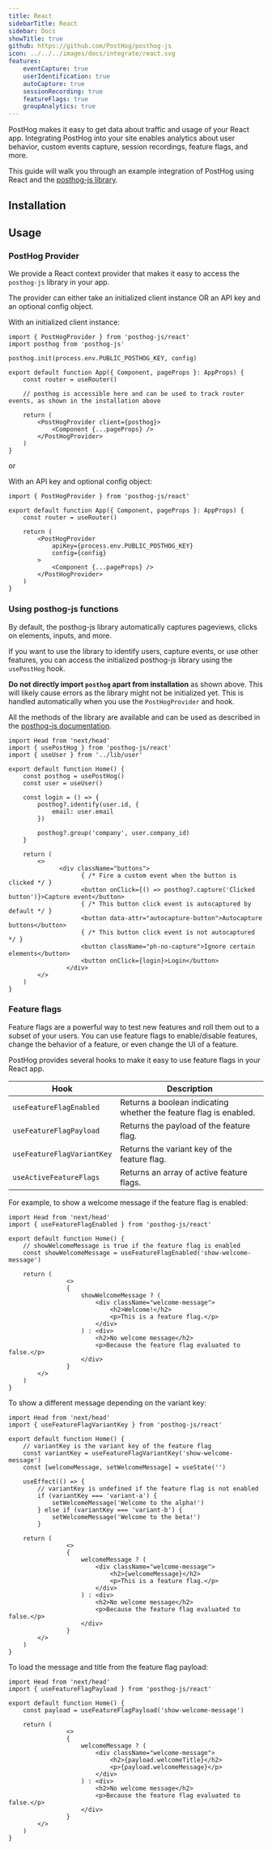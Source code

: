 ```yaml
---
title: React
sidebarTitle: React
sidebar: Docs
showTitle: true
github: https://github.com/PostHog/posthog-js
icon: ../../../images/docs/integrate/react.svg
features:
    eventCapture: true
    userIdentification: true
    autoCapture: true
    sessionRecording: true
    featureFlags: true
    groupAnalytics: true
---
```


PostHog makes it easy to get data about traffic and usage of your React app. Integrating PostHog into your site enables analytics about user behavior, custom events capture, session recordings, feature flags, and more.

This guide will walk you through an example integration of PostHog using React and the [posthog-js library](/docs/integrate/client/js).

## Installation


<ReactInstall />

## Usage

### PostHog Provider

We provide a React context provider that makes it easy to access the `posthog-js` library in your app.

The provider can either take an initialized client instance OR an API key and an optional config object.

With an initialized client instance:

```react
import { PostHogProvider } from 'posthog-js/react'
import posthog from 'posthog-js'

posthog.init(process.env.PUBLIC_POSTHOG_KEY, config)

export default function App({ Component, pageProps }: AppProps) {
    const router = useRouter()

    // posthog is accessible here and can be used to track router events, as shown in the installation above

    return (
        <PostHogProvider client={posthog}>
            <Component {...pageProps} />
        </PostHogProvider>
    )
}

```

or

With an API key and optional config object:

```react
import { PostHogProvider } from 'posthog-js/react'

export default function App({ Component, pageProps }: AppProps) {
    const router = useRouter()

    return (
        <PostHogProvider
            apiKey={process.env.PUBLIC_POSTHOG_KEY}
            config={config}
        >
            <Component {...pageProps} />
        </PostHogProvider>
    )
}
```

### Using posthog-js functions

By default, the posthog-js library automatically captures pageviews, clicks on elements, inputs, and more.

If you want to use the library to identify users, capture events, or use other features, you can access the initialized posthog-js library using the `usePostHog` hook.

**Do not directly import `posthog` apart from installation** as shown above. This will likely cause errors as the library might not be initialized yet. This is handled automatically when you use the `PostHogProvider` and hook.

All the methods of the library are available and can be used as described in the [posthog-js documentation](/docs/sdks/js).

```react
import Head from 'next/head'
import { usePostHog } from 'posthog-js/react'
import { useUser } from '../lib/user'

export default function Home() {
    const posthog = usePostHog()
    const user = useUser()

    const login = () => {
        posthog?.identify(user.id, {
            email: user.email
        })

        posthog?.group('company', user.company_id)
    }

    return (
        <>
              <div className="buttons">
                    { /* Fire a custom event when the button is clicked */ }
                    <button onClick={() => posthog?.capture('Clicked button')}>Capture event</button>
                    { /* This button click event is autocaptured by default */ }
                    <button data-attr="autocapture-button">Autocapture buttons</button>
                    { /* This button click event is not autocaptured */ }
                    <button className="ph-no-capture">Ignore certain elements</button>
                    <button onClick={login}>Login</button>
                </div>
        </>
    )
}
```

### Feature flags

Feature flags are a powerful way to test new features and roll them out to a subset of your users. You can use feature flags to enable/disable features, change the behavior of a feature, or even change the UI of a feature.

PostHog provides several hooks to make it easy to use feature flags in your React app.

| Hook | Description |
| --- | --- |
| `useFeatureFlagEnabled` | Returns a boolean indicating whether the feature flag is enabled. |
| `useFeatureFlagPayload` | Returns the payload of the feature flag. |
| `useFeatureFlagVariantKey` | Returns the variant key of the feature flag. |
| `useActiveFeatureFlags` | Returns an array of active feature flags. |

For example, to show a welcome message if the feature flag is enabled:

```react
import Head from 'next/head'
import { useFeatureFlagEnabled } from 'posthog-js/react'

export default function Home() {
    // showWelcomeMessage is true if the feature flag is enabled
    const showWelcomeMessage = useFeatureFlagEnabled('show-welcome-message') 

    return (
                <>
                {
                    showWelcomeMessage ? (
                        <div className="welcome-message">
                            <h2>Welcome!</h2>
                            <p>This is a feature flag.</p>
                        </div>
                    ) : <div>
                        <h2>No welcome message</h2>
                        <p>Because the feature flag evaluated to false.</p>
                    </div>
                }
        </>
    )
}
```

To show a different message depending on the variant key:

```react
import Head from 'next/head'
import { useFeatureFlagVariantKey } from 'posthog-js/react'

export default function Home() {
    // variantKey is the variant key of the feature flag
    const variantKey = useFeatureFlagVariantKey('show-welcome-message') 
    const [welcomeMessage, setWelcomeMessage] = useState('')

    useEffect(() => {
        // variantKey is undefined if the feature flag is not enabled
        if (variantKey === 'variant-a') {
            setWelcomeMessage('Welcome to the alpha!')
        } else if (variantKey === 'variant-b') {
            setWelcomeMessage('Welcome to the beta!')
        }

    return (
                <>
                {
                    welcomeMessage ? (
                        <div className="welcome-message">
                            <h2>{welcomeMessage}</h2>
                            <p>This is a feature flag.</p>
                        </div>
                    ) : <div>
                        <h2>No welcome message</h2>
                        <p>Because the feature flag evaluated to false.</p>
                    </div>
                }
        </>
    )
}
```

To load the message and title from the feature flag payload:

```react
import Head from 'next/head'
import { useFeatureFlagPayload } from 'posthog-js/react'

export default function Home() {
    const payload = useFeatureFlagPayload('show-welcome-message')

    return (
                <>
                {
                    welcomeMessage ? (
                        <div className="welcome-message">
                            <h2>{payload.welcomeTitle}</h2>
                            <p>{payload.welcomeMessage}</p>
                        </div>
                    ) : <div>
                        <h2>No welcome message</h2>
                        <p>Because the feature flag evaluated to false.</p>
                    </div>
                }
        </>
    )
}
```
